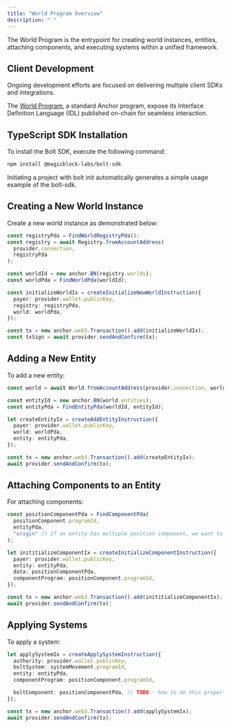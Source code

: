 ```yaml
---
title: "World Program Overview"
description: " "
---
```


The World Program is the entrypoint for creating world instances, entities, attaching components, and executing systems within a unified framework.

## Client Development

Ongoing development efforts are focused on delivering multiple client SDKs and integrations.

The [World Program](https://explorer.solana.com/address/WorLD15A7CrDwLcLy4fRqtaTb9fbd8o8iqiEMUDse2n/anchor-program?cluster=devnet), a standard Anchor program, expose its Interface Definition Language (IDL) published on-chain for seamless interaction.

## TypeScript SDK Installation

To install the Bolt SDK, execute the following command:

```bash
npm install @magicblock-labs/bolt-sdk
```

Initiating a project with bolt init automatically generates a simple usage example of the bolt-sdk.

## Creating a New World Instance

Create a new world instance as demonstrated below:

```typescript
const registryPda = FindWorldRegistryPda();
const registry = await Registry.fromAccountAddress(
  provider.connection,
  registryPda
);

const worldId = new anchor.BN(registry.worlds);
const worldPda = FindWorldPda(worldId);

const initializeWorldIx = createInitializeNewWorldInstruction({
  payer: provider.wallet.publicKey,
  registry: registryPda,
  world: worldPda,
});

const tx = new anchor.web3.Transaction().add(initializeWorldIx);
const txSign = await provider.sendAndConfirm(tx);
```

## Adding a New Entity

To add a new entity:

```typescript
const world = await World.fromAccountAddress(provider.connection, worldPda);

const entityId = new anchor.BN(world.entities);
const entityPda = FindEntityPda(worldId, entityId);

let createEntityIx = createAddEntityInstruction({
  payer: provider.wallet.publicKey,
  world: worldPda,
  entity: entityPda,
});

const tx = new anchor.web3.Transaction().add(createEntityIx);
await provider.sendAndConfirm(tx);
```

## Attaching Components to an Entity

For attaching components:

```typescript
const positionComponentPda = FindComponentPda(
  positionComponent.programId,
  entityPda,
  "origin" // If an entity has multiple position component, we want to differenciate
);

let inititializeComponentIx = createInitializeComponentInstruction({
  payer: provider.wallet.publicKey,
  entity: entityPda,
  data: positionComponentPda,
  componentProgram: positionComponent.programId,
});

const tx = new anchor.web3.Transaction().add(inititializeComponentIx);
await provider.sendAndConfirm(tx);
```

## Applying Systems

To apply a system:

```typescript
let applySystemIx = createApplySystemInstruction({
  authority: provider.wallet.publicKey,
  boltSystem: systemMovement.programId,
  entity: entityPda,
  componentProgram: positionComponent.programId,

  boltComponent: positionComponentPda, // TODO - how to do this properly?
});

const tx = new anchor.web3.Transaction().add(applySystemIx);
await provider.sendAndConfirm(tx);
```
